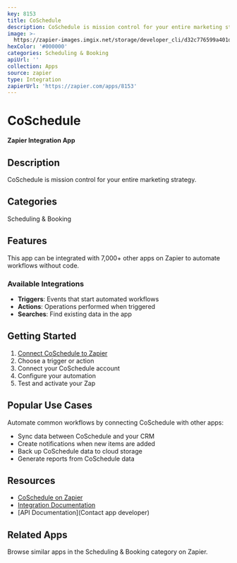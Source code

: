 ```yaml
---
key: 8153
title: CoSchedule
description: CoSchedule is mission control for your entire marketing strategy.
image: >-
  https://zapier-images.imgix.net/storage/developer_cli/d32c776599a401d9120a770590123c96_2.png?auto=format%2Ccompress&ixlib=python-3.0.0&q=50
hexColor: '#000000'
categories: Scheduling & Booking
apiUrl: ''
collection: Apps
source: zapier
type: Integration
zapierUrl: 'https://zapier.com/apps/8153'
---
```

# CoSchedule

**Zapier Integration App**

## Description

CoSchedule is mission control for your entire marketing strategy.

## Categories

Scheduling & Booking

## Features

This app can be integrated with 7,000+ other apps on Zapier to automate workflows without code.

### Available Integrations

- **Triggers**: Events that start automated workflows
- **Actions**: Operations performed when triggered
- **Searches**: Find existing data in the app

## Getting Started

1. [Connect CoSchedule to Zapier](https://zapier.com/apps/8153)
2. Choose a trigger or action
3. Connect your CoSchedule account
4. Configure your automation
5. Test and activate your Zap

## Popular Use Cases

Automate common workflows by connecting CoSchedule with other apps:

- Sync data between CoSchedule and your CRM
- Create notifications when new items are added
- Back up CoSchedule data to cloud storage
- Generate reports from CoSchedule data

## Resources

- [CoSchedule on Zapier](https://zapier.com/apps/8153)
- [Integration Documentation](https://zapier.com/apps/8153/integrations)
- [API Documentation](Contact app developer)

## Related Apps

Browse similar apps in the Scheduling & Booking category on Zapier.

